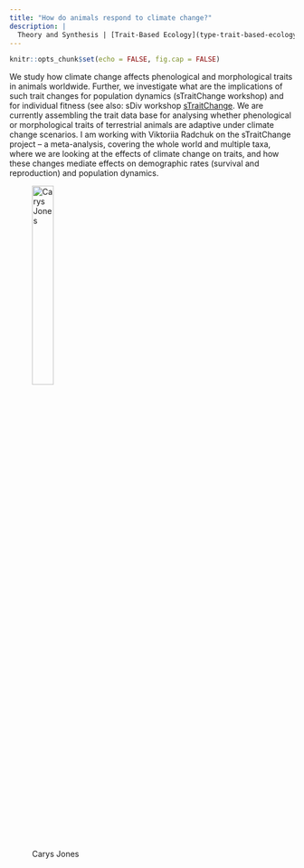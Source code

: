 ```yaml
---
title: "How do animals respond to climate change?"
description: |
  Theory and Synthesis | [Trait-Based Ecology](type-trait-based-ecology.html)
---
```


```r
knitr::opts_chunk$set(echo = FALSE, fig.cap = FALSE)
```

We study how climate change affects phenological and morphological traits in animals worldwide. Further, we investigate what are the implications of such trait changes for population dynamics (sTraitChange workshop) and for individual fitness (see also: sDiv workshop [sTraitChange](https://www.idiv.de/de/sdiv/arbeitsgruppen/pool-of-working-groups/straitchange.html). We are currently assembling the trait data base for analysing whether phenological or morphological traits of terrestrial animals are adaptive under climate change scenarios. I am working with Viktoriia Radchuk on the sTraitChange project – a meta-analysis, covering the whole world and multiple taxa, where we are looking at the effects of climate change on traits, and how these changes mediate effects on demographic rates (survival and reproduction) and population dynamics.


<figure>
  <img src="img/jones_picture-3.jpg" alt="Carys Jones" style="width:30%"><br>
  <figcaption>Carys Jones</figcaption>
</figure>